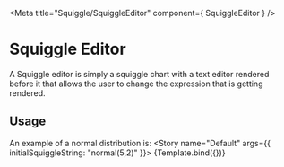 
<Meta title="Squiggle/SquiggleEditor" component={ SquiggleEditor } />


# Squiggle Editor

A Squiggle editor is simply a squiggle chart with a text editor rendered before
it that allows the user to change the expression that is getting rendered.

## Usage

An example of a normal distribution is:
<Canvas>
  <Story
    name="Default"
    args={{
      initialSquiggleString: "normal(5,2)"
    }}> 
    {Template.bind({})}
  </Story>
</Canvas>

<Props of={SquiggleEditor} />
